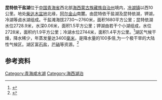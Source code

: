 {{Infobox_lake
 |湖泊名稱 =昆特依干盐湖
 |湖泊照片 = 
 |湖泊照片標題 = 
 |測深圖 =
 |測深圖標題 =
 |湖泊所在地 = [[中国|中国]][[青海省|青海省]]
 |座標 = {{coord |38|52|N|93|5|E|display=inline,title|scale:500000_type:waterbody_region:CN}}
 |湖泊類別 = 干盐湖
 |流入 =
 |流出 = 
 |集水區面積 =
 |集水區國家 =
 |湖泊長度 =
 |湖泊闊度 = 
 |湖泊面積 =
 |平均深度 = 
 |最深深度 = 
 |水體體積 = 
 |湖水停留時間 =
 |湖岸線長度 =
 |海拔高度 = 
 |湖中島嶼 =
 |湖邊城鎮 =
}}
{{Location map
 |China Qinghai
 |mark=<!--dot-->Blue pog.svg
 |lat_deg=38|lat_min=52|lat_sec =
 |lon_deg=93|lon_min=5|lon_sec =
 |caption=昆特依干盐湖在[[青海省|青海省]]的位置。
 |position=right
 |width=350
 |float=right
}}
'''昆特依干盐湖'''位于[[中国|中国]][[青海省|青海省]]西北部[[海西蒙古族藏族自治州|海西蒙古族藏族自治州]]境内，[[冷湖镇|冷湖镇]]以西10公里。地处[[柴达木盆地|柴达木盆地]]北缘，[[阿尔金山|阿尔金山]]南麓。由昆特依干盐湖及昆特依湖，钾湖，冷湖等卤水湖组成。干盐滩海拔2730～2760米，面积1680平方公里；昆特依湖水位2728.9米，水深0.06米，面积1.5平方公里；钾湖由若干个小湖组成，水位2728米，面积约1.9平方公里；冷湖水位2744米，面积1.4平方公里。<ref>{{cite book zh |author=王苏民 窦鸿身 |title=中国湖泊志 |format=M |edition=1 |location=北京 |publisher=科学出版社 |date=1998|pages=476|id= ISBN 7-03-006706-1}}</ref>湖区气候干燥，降水稀少，年蒸发量达3400[[毫米|毫米]]，是降水量的100多倍,为一个极干旱的大陆性气候区。湖区富[[石盐|石盐]]，[[芒硝|芒硝]]等资源。<ref>{{Cite web |url=http://www.isl.cas.cn/kxcb/kpwz/200908/t20090804_2318003.html |title=中国科学院青海盐湖研究所 |accessdate=2012-03-09 |archive-date=2016-03-04 |archive-url=https://web.archive.org/web/20160304072933/http://www.isl.cas.cn/kxcb/kpwz/200908/t20090804_2318003.html |dead-url=no }}</ref> 
==参考资料==
{{reflist}}
[[Category:青海咸水湖|Category:青海咸水湖]]
[[Category:海西湖泊|Category:海西湖泊]]